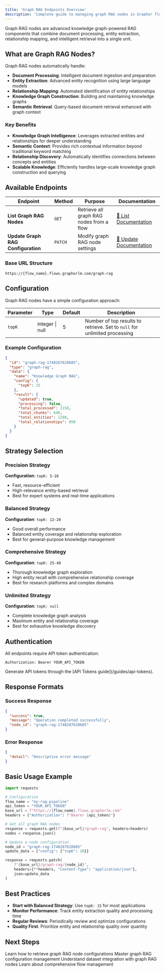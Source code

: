 ```yaml
---
title: 'Graph RAG Endpoints Overview'
description: 'Complete guide to managing graph RAG nodes in Graphor flows'
---
```


Graph RAG nodes are advanced knowledge graph-powered RAG components that combine document processing, entity extraction, relationship mapping, and intelligent retrieval into a single unit.

## What are Graph RAG Nodes?

Graph RAG nodes automatically handle:

- **Document Processing**: Intelligent document ingestion and preparation
- **Entity Extraction**: Advanced entity recognition using large language models
- **Relationship Mapping**: Automated identification of entity relationships
- **Knowledge Graph Construction**: Building and maintaining knowledge graphs
- **Semantic Retrieval**: Query-based document retrieval enhanced with graph context

### Key Benefits

- **Knowledge Graph Intelligence**: Leverages extracted entities and relationships for deeper understanding
- **Semantic Context**: Provides rich contextual information beyond traditional keyword matching
- **Relationship Discovery**: Automatically identifies connections between concepts and entities
- **Scalable Knowledge**: Efficiently handles large-scale knowledge graph construction and querying

## Available Endpoints

| Endpoint | Method | Purpose | Documentation |
|----------|---------|---------|---------------|
| **List Graph RAG Nodes** | `GET` | Retrieve all graph RAG nodes from a flow | [📄 List Documentation](/api-reference/flows/nodes/graph-rag/list) |
| **Update Graph RAG Configuration** | `PATCH` | Modify graph RAG node settings | [🔧 Update Documentation](/api-reference/flows/nodes/graph-rag/update) |

### Base URL Structure

```
https://{flow_name}.flows.graphorlm.com/graph-rag
```

## Configuration

Graph RAG nodes have a simple configuration approach:

| Parameter | Type | Default | Description |
|-----------|------|---------|-------------|
| `topK` | integer \| null | 5 | Number of top results to retrieve. Set to `null` for unlimited processing |

### Example Configuration

```json
{
  "id": "graph-rag-1748287628685",
  "type": "graph-rag",
  "data": {
    "name": "Knowledge Graph RAG",
    "config": {
      "topK": 15
    },
    "result": {
      "updated": true,
      "processing": false,
      "total_processed": 2150,
      "total_chunks": 640,
      "total_entities": 1280,
      "total_relationships": 850
    }
  }
}
```

## Strategy Selection

### Precision Strategy
**Configuration**: `topK: 5-10`
- Fast, resource-efficient
- High-relevance entity-based retrieval
- Best for expert systems and real-time applications

### Balanced Strategy  
**Configuration**: `topK: 12-20`
- Good overall performance
- Balanced entity coverage and relationship exploration
- Best for general-purpose knowledge management

### Comprehensive Strategy
**Configuration**: `topK: 25-40`
- Thorough knowledge graph exploration
- High entity recall with comprehensive relationship coverage
- Best for research platforms and complex domains

### Unlimited Strategy
**Configuration**: `topK: null`
- Complete knowledge graph analysis
- Maximum entity and relationship coverage
- Best for exhaustive knowledge discovery

## Authentication

All endpoints require API token authentication:

```http
Authorization: Bearer YOUR_API_TOKEN
```

<Note>
Generate API tokens through the [API Tokens guide](/guides/api-tokens).
</Note>

## Response Formats

### Success Response
```json
{
  "success": true,
  "message": "Operation completed successfully",
  "node_id": "graph-rag-1748287628685"
}
```

### Error Response
```json
{
  "detail": "Descriptive error message"
}
```

## Basic Usage Example

```python
import requests

# Configuration
flow_name = "my-rag-pipeline"
api_token = "YOUR_API_TOKEN"
base_url = f"https://{flow_name}.flows.graphorlm.com"
headers = {"Authorization": f"Bearer {api_token}"}

# Get all graph RAG nodes
response = requests.get(f"{base_url}/graph-rag", headers=headers)
nodes = response.json()

# Update a node configuration
node_id = "graph-rag-1748287628685"
update_data = {"config": {"topK": 20}}

response = requests.patch(
    f"{base_url}/graph-rag/{node_id}",
    headers={**headers, "Content-Type": "application/json"},
    json=update_data
)
```

## Best Practices

- **Start with Balanced Strategy**: Use `topK: 15` for most applications
- **Monitor Performance**: Track entity extraction quality and processing time
- **Regular Reviews**: Periodically review and optimize configurations
- **Quality First**: Prioritize entity and relationship quality over quantity

## Next Steps

<CardGroup cols={2}>
  <Card
    title="List Graph RAG Nodes"
    icon="list"
    href="/api-reference/flows/nodes/graph-rag/list"
  >
    Learn how to retrieve graph RAG node configurations
  </Card>
  <Card
    title="Update Graph RAG Configuration"
    icon="cog"
    href="/api-reference/flows/nodes/graph-rag/update"
  >
    Master graph RAG configuration management
  </Card>
  <Card
    title="Dataset Management"
    icon="database"
    href="/api-reference/flows/nodes/datasets/overview"
  >
    Understand dataset integration with graph RAG nodes
  </Card>
  <Card
    title="Flow Orchestration"
    icon="diagram-project"
    href="/api-reference/flows/overview"
  >
    Learn about comprehensive flow management
  </Card>
</CardGroup>

